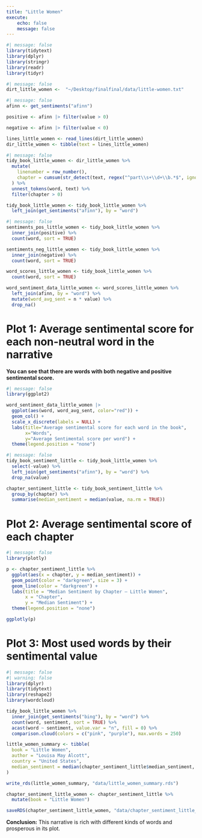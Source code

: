 ```yaml
---
title: "Little Women"
execute:
    echo: false
    message: false
---
```


```r
#| message: false
library(tidytext)
library(dplyr)
library(stringr)
library(readr)
library(tidyr)
```
```r
#| message: false
dirt_little_women <-  "~/Desktop/finalfinal/data/little-women.txt"
```

```r
#| message: false
afinn <- get_sentiments("afinn")

positive <- afinn |> filter(value > 0)

negative <- afinn |> filter(value < 0)

lines_little_women <- read_lines(dirt_little_women)
dir_little_women <- tibble(text = lines_little_women)
```

```r
#| message: false
tidy_book_little_women <- dir_little_women %>%
  mutate(
    linenumber = row_number(),
    chapter = cumsum(str_detect(text, regex("^part\\s+\\d+\\b.*$", ignore_case = TRUE)))
  ) %>%
  unnest_tokens(word, text) %>%
  filter(chapter > 0)

tidy_book_little_women <- tidy_book_little_women %>%
  left_join(get_sentiments("afinn"), by = "word")
```


```r
#| message: false
sentiments_pos_little_women <- tidy_book_little_women %>%
  inner_join(positive) %>%
  count(word, sort = TRUE)

sentiments_neg_little_women <- tidy_book_little_women %>%
  inner_join(negative) %>%
  count(word, sort = TRUE)

word_scores_little_women <- tidy_book_little_women %>%
  count(word, sort = TRUE)

word_sentiment_data_little_women <- word_scores_little_women %>%
  left_join(afinn, by = "word") %>%
  mutate(word_avg_sent = n * value) %>%
  drop_na()
```

# Plot 1: Average sentimental score for each non-neutral word in the narrative

**You can see that there are words with both negative and positive sentimental score.**

```r
#| message: false
library(ggplot2)

word_sentiment_data_little_women |> 
  ggplot(aes(word, word_avg_sent, color="red")) + 
  geom_col() + 
  scale_x_discrete(labels = NULL) + 
  labs(title="Average sentimental score for each word in the book", 
       x="Words", 
       y="Average Sentimental score per word") + 
  theme(legend.position = "none")
```

```r
#| message: false
tidy_book_sentiment_little <- tidy_book_little_women %>%
  select(-value) %>%
  left_join(get_sentiments("afinn"), by = "word") %>%
  drop_na(value)

chapter_sentiment_little <- tidy_book_sentiment_little %>%
  group_by(chapter) %>%
  summarise(median_sentiment = median(value, na.rm = TRUE))
```

# Plot 2: Average sentimental score of each chapter

```r
#| message: false
library(plotly)

p <- chapter_sentiment_little %>%
  ggplot(aes(x = chapter, y = median_sentiment)) +
  geom_point(color = "darkgreen", size = 3) +
  geom_line(color = "darkgreen") +
  labs(title = "Median Sentiment by Chapter – Little Women",
       x = "Chapter",
       y = "Median Sentiment") +
  theme(legend.position = "none")

ggplotly(p)
```

# Plot 3: Most used words by their sentimental value

```r
#| message: false
#| warning: false
library(dplyr)
library(tidytext)
library(reshape2)
library(wordcloud)

tidy_book_little_women %>%
  inner_join(get_sentiments("bing"), by = "word") %>%
  count(word, sentiment, sort = TRUE) %>%
  acast(word ~ sentiment, value.var = "n", fill = 0) %>%
  comparison.cloud(colors = c("pink", "purple"), max.words = 250)
```

```r
little_women_summary <- tibble(
  book = "Little Women",
  author = "Louisa May Alcott",
  country = "United States",
  median_sentiment = median(chapter_sentiment_little$median_sentiment, na.rm = TRUE)
)

write_rds(little_women_summary, "data/little_women_summary.rds")
```

```r
chapter_sentiment_little_women <- chapter_sentiment_little %>%
  mutate(book = "Little Women")

saveRDS(chapter_sentiment_little_women, "data/chapter_sentiment_little_women.rds")
```

**Conclusion:**
This narrative is rich with different kinds of words and prosperous in its plot.
